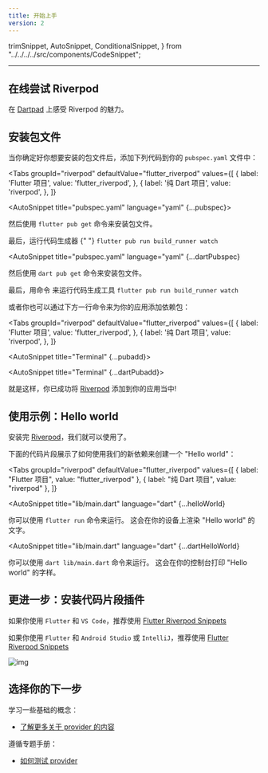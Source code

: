 ```yaml
---
title: 开始上手
version: 2
---
```


  trimSnippet,
  AutoSnippet,
  ConditionalSnippet,
} from "../../../../src/components/CodeSnippet";

---

## 在线尝试 Riverpod

在 [Dartpad](https://dartpad.dev/?null_safety=true&id=ef06ab3ce0b822e6cc5db0575248e6e2) 上感受 Riverpod 的魅力。

## 安装包文件

当你确定好你想要安装的包文件后，添加下列代码到你的 `pubspec.yaml` 文件中：

<Tabs
  groupId="riverpod"
  defaultValue="flutter_riverpod"
  values={[
    { label: 'Flutter 项目', value: 'flutter_riverpod', },
    { label: '纯 Dart 项目', value: 'riverpod', },
  ]}
>
<TabItem value="flutter_riverpod">

<AutoSnippet title="pubspec.yaml" language="yaml" {...pubspec}></AutoSnippet>

然后使用 `flutter pub get` 命令来安装包文件。

<ConditionalSnippet codegen={true}>
  最后，运行代码生成器 {" "}
  <code>flutter pub run build_runner watch</code>
</ConditionalSnippet>

</TabItem>
<TabItem value="riverpod">

<AutoSnippet
  title="pubspec.yaml"
  language="yaml"
  {...dartPubspec}
></AutoSnippet>

然后使用 `dart pub get` 命令来安装包文件。

<ConditionalSnippet codegen={true}>
  最后，用命令 来运行代码生成工具
  <code>flutter pub run build_runner watch</code>
</ConditionalSnippet>

</TabItem>
</Tabs>

或者你也可以通过下方一行命令来为你的应用添加依赖包：

<Tabs
  groupId="riverpod"
  defaultValue="flutter_riverpod"
  values={[
    { label: 'Flutter 项目', value: 'flutter_riverpod', },
    { label: '纯 Dart 项目', value: 'riverpod', },
  ]}
>
<TabItem value="flutter_riverpod">

<AutoSnippet title="Terminal" {...pubadd}></AutoSnippet>

</TabItem>

<TabItem value="riverpod">

<AutoSnippet title="Terminal" {...dartPubadd}></AutoSnippet>

</TabItem>

</Tabs>

就是这样，你已成功将 [Riverpod] 添加到你的应用当中!

## 使用示例：Hello world

安装完 [Riverpod]，我们就可以使用了。

下面的代码片段展示了如何使用我们的新依赖来创建一个 "Hello world"：


<Tabs
  groupId="riverpod"
  defaultValue="flutter_riverpod"
  values={[
    { label: "Flutter 项目", value: "flutter_riverpod" },
    { label: "纯 Dart 项目", value: "riverpod" },
  ]}
>
<TabItem value="flutter_riverpod">

<AutoSnippet
  title="lib/main.dart"
  language="dart"
  {...helloWorld}
></AutoSnippet>

你可以使用 `flutter run` 命令来运行。
这会在你的设备上渲染 "Hello world" 的文字。

</TabItem>
<TabItem value="riverpod">

<AutoSnippet
  title="lib/main.dart"
  language="dart"
  {...dartHelloWorld}
></AutoSnippet>

你可以使用 `dart lib/main.dart` 命令来运行。
这会在你的控制台打印 "Hello world" 的字样。

</TabItem>
</Tabs>

## 更进一步：安装代码片段插件

如果你使用 `Flutter` 和 `VS Code`，推荐使用 [Flutter Riverpod Snippets](https://marketplace.visualstudio.com/items?itemName=robert-brunhage.flutter-riverpod-snippets)

如果你使用 `Flutter` 和 `Android Studio` 或 `IntelliJ`，推荐使用 [Flutter Riverpod Snippets](https://plugins.jetbrains.com/plugin/14641-flutter-riverpod-snippets)

![img](/img/snippets/greetingProvider.gif)

## 选择你的下一步

学习一些基础的概念：

- [了解更多关于 provider 的内容](/docs/concepts/providers)

遵循专题手册：

- [如何测试 provider](/docs/cookbooks/testing)

[riverpod]: https://github.com/rrousselgit/riverpod
[hooks_riverpod]: https://pub.dev/packages/hooks_riverpod
[flutter_riverpod]: https://pub.dev/packages/flutter_riverpod
[flutter_hooks]: https://github.com/rrousselGit/flutter_hooks
